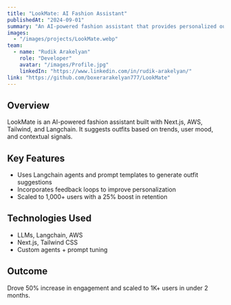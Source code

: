 ---
title: "LookMate: AI Fashion Assistant"
publishedAt: "2024-09-01"
summary: "An AI-powered fashion assistant that provides personalized outfit suggestions using LLMs, Langchain agents, and trend analysis."
images:
  - "/images/projects/LookMate.webp"
team:
  - name: "Rudik Arakelyan"
    role: "Developer"
    avatar: "/images/Profile.jpg"
    linkedIn: "https://www.linkedin.com/in/rudik-arakelyan/"
link: "https://github.com/boxerarakelyan777/LookMate"
---

## Overview

LookMate is an AI-powered fashion assistant built with Next.js, AWS, Tailwind, and Langchain. It suggests outfits based on trends, user mood, and contextual signals.

## Key Features

- Uses Langchain agents and prompt templates to generate outfit suggestions
- Incorporates feedback loops to improve personalization
- Scaled to 1,000+ users with a 25% boost in retention

## Technologies Used

- LLMs, Langchain, AWS
- Next.js, Tailwind CSS
- Custom agents + prompt tuning

## Outcome

Drove 50% increase in engagement and scaled to 1K+ users in under 2 months.
